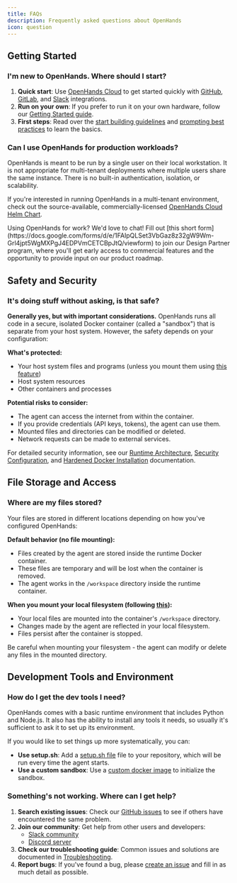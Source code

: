 ```yaml
---
title: FAQs
description: Frequently asked questions about OpenHands
icon: question
---
```


## Getting Started

### I'm new to OpenHands. Where should I start?

1. **Quick start**: Use [OpenHands Cloud](/usage/cloud/openhands-cloud) to get started quickly with
  [GitHub](/usage/cloud/github-installation), [GitLab](/usage/cloud/gitlab-installation),
  and [Slack](/usage/cloud/slack-installation) integrations.
2. **Run on your own**: If you prefer to run it on your own hardware, follow our [Getting Started guide](/usage/local-setup).
3. **First steps**: Read over the [start building guidelines](/usage/getting-started) and
  [prompting best practices](/usage/prompting/prompting-best-practices) to learn the basics.

### Can I use OpenHands for production workloads?

OpenHands is meant to be run by a single user on their local workstation. It is not appropriate for multi-tenant
deployments where multiple users share the same instance. There is no built-in authentication, isolation, or scalability.

If you're interested in running OpenHands in a multi-tenant environment, check out the source-available,
commercially-licensed [OpenHands Cloud Helm Chart](https://github.com/all-Hands-AI/OpenHands-cloud).

<Info>
Using OpenHands for work? We'd love to chat! Fill out
[this short form](https://docs.google.com/forms/d/e/1FAIpQLSet3VbGaz8z32gW9Wm-Grl4jpt5WgMXPgJ4EDPVmCETCBpJtQ/viewform)
to join our Design Partner program, where you'll get early access to commercial features and the opportunity to provide
input on our product roadmap.
</Info>

## Safety and Security

### It's doing stuff without asking, is that safe?

**Generally yes, but with important considerations.** OpenHands runs all code in a secure, isolated Docker container
(called a "sandbox") that is separate from your host system. However, the safety depends on your configuration:

**What's protected:**
- Your host system files and programs (unless you mount them using [this feature](/usage/runtimes/docker#connecting-to-your-filesystem))
- Host system resources
- Other containers and processes

**Potential risks to consider:**
- The agent can access the internet from within the container.
- If you provide credentials (API keys, tokens), the agent can use them.
- Mounted files and directories can be modified or deleted.
- Network requests can be made to external services.

For detailed security information, see our [Runtime Architecture](/usage/architecture/runtime),
[Security Configuration](/usage/configuration-options#security-configuration),
and [Hardened Docker Installation](/usage/runtimes/docker#hardened-docker-installation) documentation.

## File Storage and Access

### Where are my files stored?

Your files are stored in different locations depending on how you've configured OpenHands:

**Default behavior (no file mounting):**
- Files created by the agent are stored inside the runtime Docker container.
- These files are temporary and will be lost when the container is removed.
- The agent works in the `/workspace` directory inside the runtime container.

**When you mount your local filesystem (following [this](/usage/runtimes/docker#connecting-to-your-filesystem)):**
- Your local files are mounted into the container's `/workspace` directory.
- Changes made by the agent are reflected in your local filesystem.
- Files persist after the container is stopped.

<Warning>
Be careful when mounting your filesystem - the agent can modify or delete any files in the mounted directory.
</Warning>

## Development Tools and Environment

### How do I get the dev tools I need?

OpenHands comes with a basic runtime environment that includes Python and Node.js.
It also has the ability to install any tools it needs, so usually it's sufficient to ask it to set up its environment.

If you would like to set things up more systematically, you can:
- **Use setup.sh**: Add a [setup.sh file](/usage/prompting/repository#setup-script) file to
  your repository, which will be run every time the agent starts.
- **Use a custom sandbox**: Use a [custom docker image](/usage/how-to/custom-sandbox-guide) to initialize the sandbox.

### Something's not working. Where can I get help?

1. **Search existing issues**: Check our [GitHub issues](https://github.com/All-Hands-AI/OpenHands/issues) to see if
  others have encountered the same problem.
2. **Join our community**: Get help from other users and developers:
   - [Slack community](https://join.slack.com/t/openhands-ai/shared_invite/zt-3847of6xi-xuYJIPa6YIPg4ElbDWbtSA)
   - [Discord server](https://discord.gg/ESHStjSjD4)
3. **Check our troubleshooting guide**: Common issues and solutions are documented in
  [Troubleshooting](/usage/troubleshooting/troubleshooting).
4. **Report bugs**: If you've found a bug, please [create an issue](https://github.com/All-Hands-AI/OpenHands/issues/new)
  and fill in as much detail as possible.
